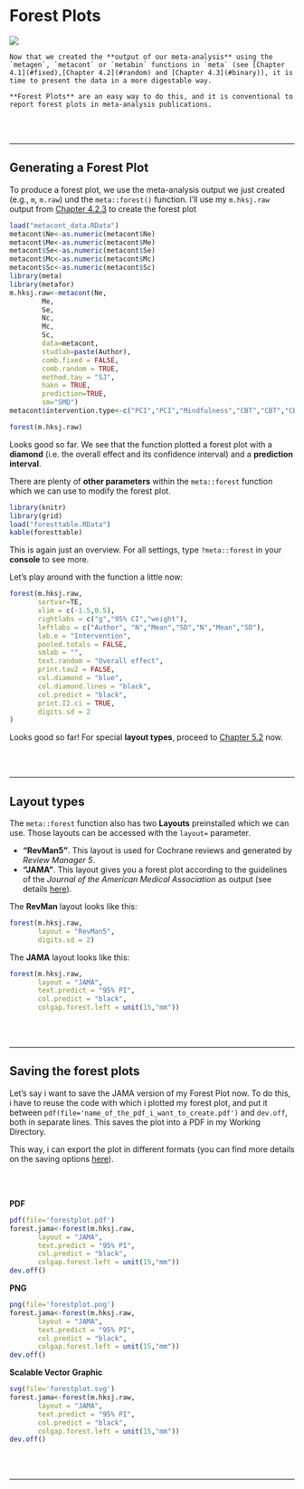 # Forest Plots

![](C:/Users/Admin/Documents/R/WORKING_DIRECTORY/Meta-Analyse Buch/bookdown-demo-master/forest.jpg)

```block
Now that we created the **output of our meta-analysis** using the `metagen`, `metacont` or `metabin` functions in `meta` (see [Chapter 4.1](#fixed),[Chapter 4.2](#random) and [Chapter 4.3](#binary)), it is time to present the data in a more digestable way.

**Forest Plots** are an easy way to do this, and it is conventional to report forest plots in meta-analysis publications.
```

<br><br>

---

## Generating a Forest Plot

To produce a forest plot, we use the meta-analysis output we just created (e.g., `m`, `m.raw`) und the `meta::forest()` function. I'll use my `m.hksj.raw` output from [Chapter 4.2.3](#random.raw) to create the forest plot

```r
load("metacont_data.RData")
metacont$Ne<-as.numeric(metacont$Ne)
metacont$Me<-as.numeric(metacont$Me)
metacont$Se<-as.numeric(metacont$Se)
metacont$Mc<-as.numeric(metacont$Mc)
metacont$Sc<-as.numeric(metacont$Sc)
library(meta)
library(metafor)
m.hksj.raw<-metacont(Ne,
        Me,
        Se,
        Nc,
        Mc,
        Sc,
        data=metacont,
        studlab=paste(Author),
        comb.fixed = FALSE,
        comb.random = TRUE,
        method.tau = "SJ",
        hakn = TRUE,
        prediction=TRUE,
        sm="SMD")
metacont$intervention.type<-c("PCI","PCI","Mindfulness","CBT","CBT","CBT")
```

```r
forest(m.hksj.raw)
```

Looks good so far. We see that the function plotted a forest plot with a **diamond** (i.e. the overall effect and its confidence interval) and a **prediction interval**.

There are plenty of **other parameters** within the `meta::forest` function which we can use to modify the forest plot.

```r
library(knitr)
library(grid)
load("foresttable.RData")
kable(foresttable)
```

This is again just an overview. For all settings, type `?meta::forest` in your **console** to see more.

Let's play around with the function a little now:

```r
forest(m.hksj.raw,
       sortvar=TE,
       xlim = c(-1.5,0.5),
       rightlabs = c("g","95% CI","weight"),
       leftlabs = c("Author", "N","Mean","SD","N","Mean","SD"),
       lab.e = "Intervention",
       pooled.totals = FALSE,
       smlab = "",
       text.random = "Overall effect",
       print.tau2 = FALSE,
       col.diamond = "blue",
       col.diamond.lines = "black",
       col.predict = "black",
       print.I2.ci = TRUE,
       digits.sd = 2
)

```

Looks good so far! For special **layout types**, proceed to [Chapter 5.2](#layouttypes) now.

<br><br>

---


## Layout types {#layouttypes}

The `meta::forest` function also has two **Layouts** preinstalled which we can use. Those layouts can be accessed with the `layout=` parameter.

* **"RevMan5"**. This layout is used for Cochrane reviews and generated by *Review Manager 5*.
* **"JAMA"**. This layout gives you a forest plot according to the guidelines of the *Journal of the American Medical Association* as output (see details [here](https://jamanetwork.com/journals/jama/pages/instructions-for-authors)).

The **RevMan** layout looks like this:

```r
forest(m.hksj.raw,
       layout = "RevMan5",
       digits.sd = 2)

```
The **JAMA** layout looks like this:

```r
forest(m.hksj.raw,
       layout = "JAMA",
       text.predict = "95% PI",
       col.predict = "black",
       colgap.forest.left = unit(15,"mm"))
```

<br><br>

---

## Saving the forest plots

Let's say i want to save the JAMA version of my Forest Plot now. To do this, i have to reuse the code with which i plotted my forest plot, and put it between `pdf(file='name_of_the_pdf_i_want_to_create.pdf')` and `dev.off`, both in separate lines. This saves the plot into a PDF in my Working Directory.

This way, i can export the plot in different formats (you can find more details on the saving options [here](#saving)).

<br></br>

**PDF**

```r
pdf(file='forestplot.pdf') 
forest.jama<-forest(m.hksj.raw,
       layout = "JAMA",
       text.predict = "95% PI",
       col.predict = "black",
       colgap.forest.left = unit(15,"mm"))
dev.off() 
```

**PNG**

```r
png(file='forestplot.png') 
forest.jama<-forest(m.hksj.raw,
       layout = "JAMA",
       text.predict = "95% PI",
       col.predict = "black",
       colgap.forest.left = unit(15,"mm"))
dev.off() 
```

**Scalable Vector Graphic**

```r
svg(file='forestplot.svg') 
forest.jama<-forest(m.hksj.raw,
       layout = "JAMA",
       text.predict = "95% PI",
       col.predict = "black",
       colgap.forest.left = unit(15,"mm"))
dev.off() 
```


<br><br>

---


